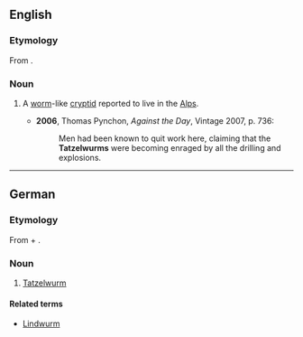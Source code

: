 ==English==
{{wikipedia}}

===Etymology===
From {{etyl|de|en}} {{term|Tatzelwurm|lang=de}}.

===Noun===
{{en-noun}}

# {{cryptozoology}} A [[worm]]-like [[cryptid]] reported to live in the [[Alps]].
#* '''2006''', Thomas Pynchon, ''Against the Day'', Vintage 2007, p. 736:
#*: Men had been known to quit work here, claiming that the '''Tatzelwurms''' were becoming enraged by all the drilling and explosions.

----

==German==
{{wikipedia|lang=de}}

===Etymology===
From {{term|Tatze||paw, claw|lang=de}} + {{term|Wurm||worm|lang=de}}.

===Noun===
{{head|de|noun|g=m}}

# {{cryptozoology|lang=de}} [[#English|Tatzelwurm]]

====Related terms====
* [[Lindwurm]] {{m}}